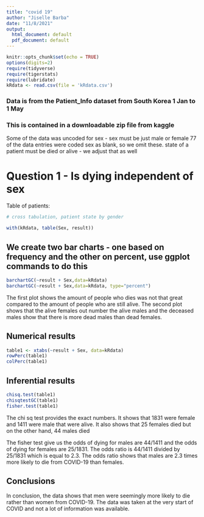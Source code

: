 ```yaml
---
title: "covid 19"
author: "Jiselle Barba"
date: "11/8/2021"
output:
  html_document: default
  pdf_document: default
---
```


```r
knitr::opts_chunk$set(echo = TRUE)
options(digits=2)
require(tidyverse)
require(tigerstats)
require(lubridate)
kRdata <- read.csv(file = 'kRdata.csv')
```
### Data is from the Patient_Info dataset from South Korea 1 Jan to 1 May 
### This is contained in a downloadable zip file from kaggle

Some of the data was uncoded for sex - sex must be just male or female
77 of the data entries were coded sex  as blank, so we omit these.
state of a patient must be died or alive - we adjust that as well   
  
# Question 1 - Is dying independent of sex




Table of patients:
```r

# cross tabulation, patient state by gender

with(kRdata, table(Sex, result))

```

## We create two bar charts - one based on frequency and the other on percent, use ggplot commands to do this
  

```r
barchartGC(~result + Sex,data=kRdata)
barchartGC(~result + Sex,data=kRdata, type="percent")

```
  
  The first plot shows the amount of people who dies was not that great compared to the amount of people who are still alive. The second plot shows that the alive females out number the alive males and the deceased males show that there is more dead males than dead females.

  
## Numerical results
  
```r
table1 <- xtabs(~result + Sex, data=kRdata)
rowPerc(table1)
colPerc(table1)
```


## Inferential results 
  
```r
chisq.test(table1)
chisqtestGC(table1)
fisher.test(table1)
```
  The chi sq test provides the exact numbers. It shows that 1831 were female and 1411 were male that were alive. It also shows that 25 females died but on the other hand, 44 males died
  
The fisher test give us the odds of dying for males are 44/1411 and the odds of dying for females are 25/1831. The odds ratio is 44/1411 divided by 25/1831 which is equal to 2.3. The odds ratio shows that males are 2.3 times more likely to die from COVID-19 than females.
  

## Conclusions
  In conclusion, the data shows that men were seemingly more likely to die rather than women from COVID-19. The data was taken at the very start of COVID and not a lot of information was available.
